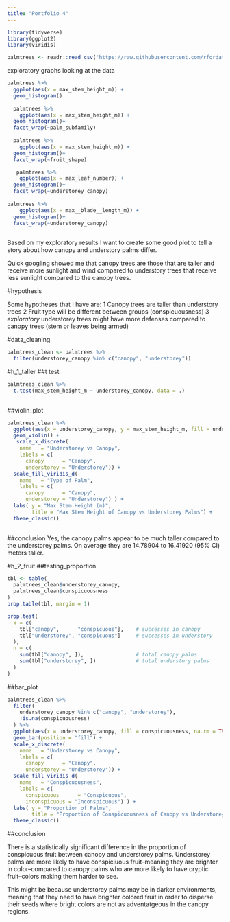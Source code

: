 ```yaml
---
title: "Portfolio 4"
---
```


```r
library(tidyverse) 
library(ggplot2)
library(viridis)

```



```r
palmtrees <- readr::read_csv('https://raw.githubusercontent.com/rfordatascience/tidytuesday/main/data/2025/2025-03-18/palmtrees.csv')

```
exploratory graphs looking at the data

```r
palmtrees %>%
  ggplot(aes(x = max_stem_height_m)) +
  geom_histogram()
  
  palmtrees %>%
    ggplot(aes(x = max_stem_height_m)) +
  geom_histogram()+
  facet_wrap(~palm_subfamily)
  
  palmtrees %>%
    ggplot(aes(x = max_stem_height_m)) +
  geom_histogram()+
  facet_wrap(~fruit_shape)

   palmtrees %>%
    ggplot(aes(x = max_leaf_number)) +
  geom_histogram()+
  facet_wrap(~understorey_canopy)
   
palmtrees %>%
    ggplot(aes(x = max__blade__length_m)) +
  geom_histogram()+
  facet_wrap(~understorey_canopy)
  
```


Based on my exploratory results I want to create some good plot to tell a story about how canopy and understory palms differ.

Quick googling showed me that canopy trees are those that are taller and receive more sunlight and wind compared to understory trees that receive less sunlight compared to the canopy trees.

#hypothesis

Some hypotheses that I have are:
1 Canopy trees are taller than understory trees 
2 Fruit type will be different between groups (conspicuousness)
3 *exploratory* understorey trees might have more defenses compared to canopy trees (stem or leaves being armed)

#data_cleaning
```r
palmtrees_clean <- palmtrees %>%
  filter(understorey_canopy %in% c("canopy", "understorey"))
```

#h_1_taller
##t test

```r
palmtrees_clean %>%
  t.test(max_stem_height_m ~ understorey_canopy, data = .)
 
```

##violin_plot
```r
palmtrees_clean %>%
  ggplot(aes(x = understorey_canopy, y = max_stem_height_m, fill = understorey_canopy)) +
  geom_violin() +
   scale_x_discrete(
    name   = "Understorey vs Canopy",          
    labels = c(
      canopy      = "Canopy",
      understorey = "Understorey")) +
  scale_fill_viridis_d(
    name   = "Type of Palm",
    labels = c(
      canopy      = "Canopy",
      understorey = "Understorey") ) +
  labs( y = "Max Stem Height (m)", 
        title = "Max Stem Height of Canopy vs Understorey Palms") +
  theme_classic()
  
```

##conclusion
Yes, the canopy palms appear to be much taller compared to the understorey palms. On average they are 14.78904 to 16.41920 (95% CI) meters taller.

#h_2_fruit
##testing_proportion
```r
tbl <- table(
  palmtrees_clean$understorey_canopy,
  palmtrees_clean$conspicuousness
)
prop.table(tbl, margin = 1)

prop.test(
  x = c(
    tbl["canopy",      "conspicuous"],    # successes in canopy
    tbl["understorey", "conspicuous"]     # successes in understory
  ),
  n = c(
    sum(tbl["canopy", ]),                 # total canopy palms
    sum(tbl["understorey", ])             # total understory palms
  )
)
```

##bar_plot
```r
palmtrees_clean %>%
  filter(
    understorey_canopy %in% c("canopy", "understorey"),
    !is.na(conspicuousness)
  ) %>%
  ggplot(aes(x = understorey_canopy, fill = conspicuousness, na.rm = TRUE)) +
  geom_bar(position = "fill") +
  scale_x_discrete(
    name   = "Understorey vs Canopy",          
    labels = c(
      canopy      = "Canopy",
      understorey = "Understorey")) +
  scale_fill_viridis_d(
    name   = "Conspicuousness",
    labels = c(
      conspicuous      = "Conspicuous",
      inconspicuous = "Inconspicuous") ) +
  labs( y = "Proportion of Palms", 
        title = "Proportion of Conspicuousness of Canopy vs Understorey Palms") +
  theme_classic()
```


##conclusion

There is a statistically significant difference in the proportion of conspicuous fruit between canopy and understorey palms. Understorey palms are more likely to have conspiciuous fruit--meaning they are brighter in color--compared to canopy palms who are more likely to have cryptic fruit--colors making them harder to see.

This might be because understorey palms may be in darker environments, meaning that they need to have brighter colored fruit in order to disperse their seeds where bright colors are not as adventatgeous in the canopy regions. 
